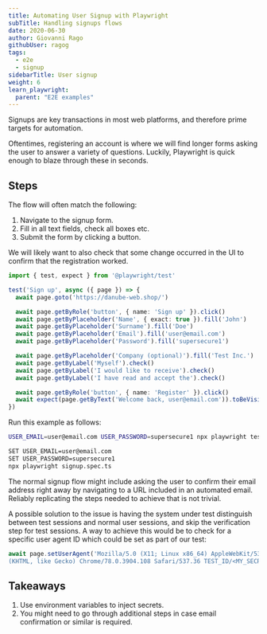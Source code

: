 ```yaml
---
title: Automating User Signup with Playwright
subTitle: Handling signups flows
date: 2020-06-30
author: Giovanni Rago
githubUser: ragog
tags:
  - e2e
  - signup
sidebarTitle: User signup
weight: 6
learn_playwright:
  parent: "E2E examples"
---
```


Signups are key transactions in most web platforms, and therefore prime targets for automation.

Oftentimes, registering an account is where we will find longer forms asking the user to answer a variety of questions. Luckily, Playwright is quick enough to blaze through these in seconds.



## Steps

The flow will often match the following:

1. Navigate to the signup form.
2. Fill in all text fields, check all boxes etc.
3. Submit the form by clicking a button.

We will likely want to also check that some change occurred in the UI to confirm that the registration worked.

```ts signup.spec.ts
import { test, expect } from '@playwright/test'

test('Sign up', async ({ page }) => {
  await page.goto('https://danube-web.shop/')

  await page.getByRole('button', { name: 'Sign up' }).click()
  await page.getByPlaceholder('Name', { exact: true }).fill('John')
  await page.getByPlaceholder('Surname').fill('Doe')
  await page.getByPlaceholder('Email').fill('user@email.com')
  await page.getByPlaceholder('Password').fill('supersecure1')

  await page.getByPlaceholder('Company (optional)').fill('Test Inc.')
  await page.getByLabel('Myself').check()
  await page.getByLabel('I would like to receive').check()
  await page.getByLabel('I have read and accept the').check()

  await page.getByRole('button', { name: 'Register' }).click()
  await expect(page.getByText('Welcome back, user@email.com')).toBeVisible()
})
```

Run this example as follows:


```sh
USER_EMAIL=user@email.com USER_PASSWORD=supersecure1 npx playwright test signup.spec.ts
```


```sh
SET USER_EMAIL=user@email.com
SET USER_PASSWORD=supersecure1
npx playwright signup.spec.ts
```



The normal signup flow might include asking the user to confirm their email address right away by navigating to a URL 
included in an automated email. Reliably replicating the steps needed to achieve that is not trivial. 

A possible solution to the issue is having the system under test distinguish between test sessions and normal user sessions, 
and skip the verification step for test sessions. A way to achieve this would be to check for a specific user agent ID 
which could be set as part of our test:

```js
await page.setUserAgent('Mozilla/5.0 (X11; Linux x86_64) AppleWebKit/537.36 \
(KHTML, like Gecko) Chrome/78.0.3904.108 Safari/537.36 TEST_ID/<MY_SECRET>');
```

## Takeaways

1. Use environment variables to inject secrets.
2. You might need to go through additional steps in case email confirmation or similar is required.
